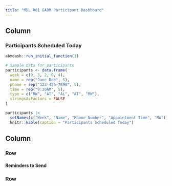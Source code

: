 ```yaml
---
title: "MDL R01 GABM Participant Dashboard"
---
```


## Column {width=30%}

### Participants Scheduled Today

```r
abmdash::run_initial_function(1)

# Sample data for participants
participants <- data.frame(
  week = c(0, 3, 2, 0, 4),
  name = rep("Jane Doe", 5),
  phone = rep("123-456-7890", 5),
  time = rep("9:30AM", 5),
  type = c("RW", "AT", "AL", "AT", "RW"),
  stringsAsFactors = FALSE
)

participants |>
  setNames(c("Week", "Name", "Phone Number", "Appointment Time", "RA")) |>
  knitr::kable(caption = "Participants Scheduled Today")
```

## Column {width=70%}

### Row {height=15%}

#### Reminders to Send

### Row {height=42.5%}
